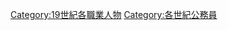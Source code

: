 {{Portal|人物}}
{{Category pair|18世紀公務員|20世紀公務員}}
[[Category:19世紀各職業人物|Category:19世紀各職業人物]]
[[Category:各世紀公務員|Category:各世紀公務員]]